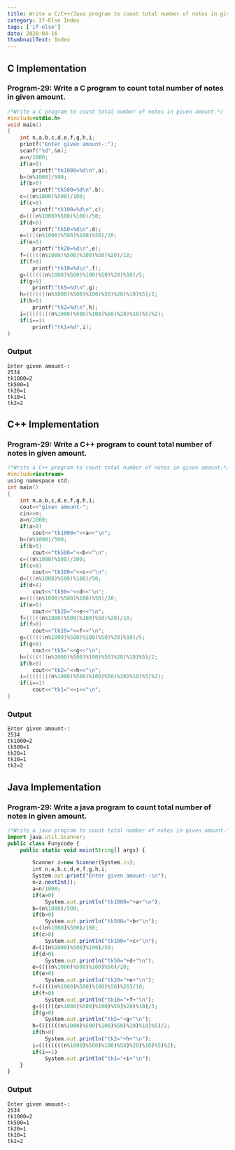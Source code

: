 ```yaml
---
title: Write a C/C++/Java program to count total number of notes in given amount.
category: If-Else Index
tags: ['if-else']
date: 2020-04-16
thumbnailText: Index
---
```


## C Implementation
### Program-29: Write a C program to count total number of notes in given amount.
```c
/*Write a C program to count total number of notes in given amount.*/
#include<stdio.h>
void main()
{
    int n,a,b,c,d,e,f,g,h,i;
    printf("Enter given amount-:");
    scanf("%d",&n);
    a=n/1000;
    if(a>0)
        printf("tk1000=%d\n",a);
    b=(n%1000)/500;
    if(b>0)
        printf("tk500=%d\n",b);
    c=((n%1000)%500)/100;
    if(c>0)
        printf("tk100=%d\n",c);
    d=(((n%1000)%500)%100)/50;
    if(d>0)
        printf("tk50=%d\n",d);
    e=((((n%1000)%500)%100)%50)/20;
    if(e>0)
        printf("tk20=%d\n",e);
    f=(((((n%1000)%500)%100)%50)%20)/10;
    if(f>0)
        printf("tk10=%d\n",f);
    g=((((((n%1000)%500)%100)%50)%20)%10)/5;
    if(g>0)
        printf("tk5=%d\n",g);
    h=(((((((n%1000)%500)%100)%50)%20)%10)%5)/2;
    if(h>0)
        printf("tk2=%d\n",h);
    i=((((((((n%1000)%500)%100)%50)%20)%10)%5)%2);
    if(i==1)
        printf("tk1=%d",i);
}
```
### Output
```
Enter given amount-:
2534
tk1000=2
tk500=1
tk20=1
tk10=1
tk2=2
```

## C++ Implementation
### Program-29: Write a C++ program to count total number of notes in given amount.
```c
/*Write a C++ program to count total number of notes in given amount.*/
#include<iostream>
using namespace std;
int main()
{
    int n,a,b,c,d,e,f,g,h,i;
    cout<<"given amount-";
    cin>>n;
    a=n/1000;
    if(a>0)
        cout<<"tk1000="<<a<<"\n";
    b=(n%1000)/500;
    if(b>0)
        cout<<"tk500="<<b<<"\n";
    c=((n%1000)%500)/100;
    if(c>0)
        cout<<"tk100="<<c<<"\n";
    d=(((n%1000)%500)%100)/50;
    if(d>0)
        cout<<"tk50="<<d<<"\n";
    e=((((n%1000)%500)%100)%50)/20;
    if(e>0)
        cout<<"tk20="<<e<<"\n";
    f=(((((n%1000)%500)%100)%50)%20)/10;
    if(f>0)
        cout<<"tk10="<<f<<"\n";
    g=((((((n%1000)%500)%100)%50)%20)%10)/5;
    if(g>0)
        cout<<"tk5="<<g<<"\n";
    h=(((((((n%1000)%500)%100)%50)%20)%10)%5)/2;
    if(h>0)
        cout<<"tk2="<<h<<"\n";
    i=((((((((n%1000)%500)%100)%50)%20)%10)%5)%2);
    if(i==1)
        cout<<"tk1="<<i<<"\n";
}
```
### Output
```
Enter given amount-:
2534
tk1000=2
tk500=1
tk20=1
tk10=1
tk2=2
```

## Java Implementation
### Program-29: Write a java program to count total number of notes in given amount.
```js
/*Write a java program to count total number of notes in given amount.*/
import java.util.Scanner;
public class Funycode {
    public static void main(String[] args) {

        Scanner z=new Scanner(System.in);
        int n,a,b,c,d,e,f,g,h,i;
        System.out.print("Enter given amount-:\n");
        n=z.nextInt();
        a=n/1000;
        if(a>0)
            System.out.println("tk1000="+a+"\n");
        b=(n%1000)/500;
        if(b>0)
            System.out.println("tk500="+b+"\n");
        c=((n%1000)%500)/100;
        if(c>0)
            System.out.println("tk100="+c+"\n");
        d=(((n%1000)%500)%100)/50;
        if(d>0)
            System.out.println("tk50="+d+"\n");
        e=((((n%1000)%500)%100)%50)/20;
        if(e>0)
            System.out.println("tk20="+e+"\n");
        f=(((((n%1000)%500)%100)%50)%20)/10;
        if(f>0)
            System.out.println("tk10="+f+"\n");
        g=((((((n%1000)%500)%100)%50)%20)%10)/5;
        if(g>0)
            System.out.println("tk5="+g+"\n");
        h=(((((((n%1000)%500)%100)%50)%20)%10)%5)/2;
        if(h>0)
            System.out.println("tk2="+h+"\n");
        i=((((((((n%1000)%500)%100)%50)%20)%10)%5)%2);
        if(i==1)
            System.out.println("tk1="+i+"\n");
    }
}
```
### Output
```
Enter given amount-:
2534
tk1000=2
tk500=1
tk20=1
tk10=1
tk2=2
```
